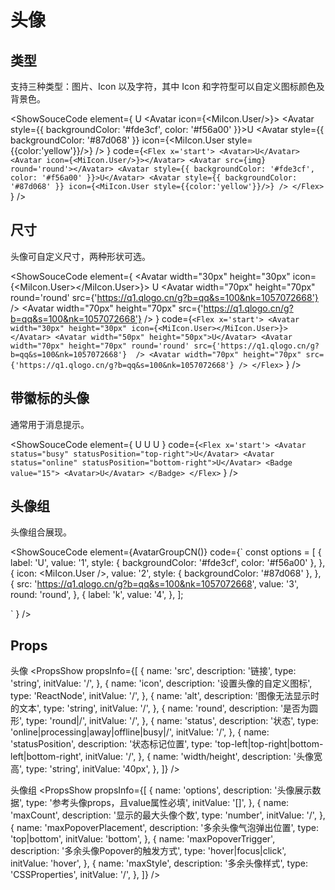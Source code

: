
# 头像

## 类型
支持三种类型：图片、Icon 以及字符，其中 Icon 和字符型可以自定义图标颜色及背景色。

<ShowSouceCode
  element={
    <Flex x='start'>
      <Avatar>U</Avatar>
      <Avatar icon={<MiIcon.User/>}></Avatar>
      <Avatar src={img} round='round'></Avatar>
      <Avatar style={{ backgroundColor: '#fde3cf', color: '#f56a00' }}>U</Avatar>
      <Avatar style={{ backgroundColor: '#87d068' }} icon={<MiIcon.User style={{color:'yellow'}}/>} />
    </Flex>
  }
  code={`
<Flex x='start'>
  <Avatar>U</Avatar>
  <Avatar icon={<MiIcon.User/>}></Avatar>
  <Avatar src={img} round='round'></Avatar>
  <Avatar style={{ backgroundColor: '#fde3cf', color: '#f56a00' }}>U</Avatar>
  <Avatar style={{ backgroundColor: '#87d068' }} icon={<MiIcon.User style={{color:'yellow'}}/>} />
</Flex>
    `
  }
  />


## 尺寸
头像可自定义尺寸，两种形状可选。

<ShowSouceCode
  element={
    <Flex x='start'>
      <Avatar width="30px" height="30px" icon={<MiIcon.User></MiIcon.User>}></Avatar>
      <Avatar width="50px" height="50px">U</Avatar>
      <Avatar width="70px" height="70px" round='round' src={'https://q1.qlogo.cn/g?b=qq&s=100&nk=1057072668'} />
      <Avatar width="70px" height="70px" src={'https://q1.qlogo.cn/g?b=qq&s=100&nk=1057072668'} />
    </Flex>
  }
  code={`
<Flex x='start'>
  <Avatar width="30px" height="30px" icon={<MiIcon.User></MiIcon.User>}></Avatar>
  <Avatar width="50px" height="50px">U</Avatar>
  <Avatar
    width="70px"
    height="70px"
    round='round'
    src={'https://q1.qlogo.cn/g?b=qq&s=100&nk=1057072668'} 
  />
  <Avatar width="70px" height="70px" src={'https://q1.qlogo.cn/g?b=qq&s=100&nk=1057072668'} />
</Flex>
    `
  }
  />



## 带徽标的头像
通常用于消息提示。

<ShowSouceCode
  element={
    <Flex x='start'>
      <Avatar status="busy" statusPosition="top-right">U</Avatar>
      <Avatar status="online" statusPosition="bottom-right">U</Avatar>
      <Badge value="15">
        <Avatar>U</Avatar>
      </Badge>
    </Flex>
  }
  code={`
<Flex x='start'>
  <Avatar status="busy" statusPosition="top-right">U</Avatar>
  <Avatar status="online" statusPosition="bottom-right">U</Avatar>
  <Badge value="15">
      <Avatar>U</Avatar>
  </Badge>
</Flex>
    `
  }
  />



## 头像组
头像组合展现。

<ShowSouceCode
  element={AvatarGroupCN()}
  code={`
const options = [
  {
    label: 'U',
    value: '1',
    style: { backgroundColor: '#fde3cf', color: '#f56a00' },
  },
  {
    icon: <MiIcon.User />,
    value: '2',
    style: { backgroundColor: '#87d068' },
  },
  {
    src: 'https://q1.qlogo.cn/g?b=qq&s=100&nk=1057072668',
    value: '3',
    round: 'round',
  },
  {
    label: 'k',
    value: '4',
  },
];

<Flex direction='y'>
  <AvatarGroup options={options}></AvatarGroup>
  <AvatarGroup maxCount={2} options={options}></AvatarGroup>
</Flex>
    `
  }
  />


## Props
头像
<PropsShow propsInfo={[
  {
    name: 'src',
    description: '链接',
    type: 'string',
    initValue: '/',
  },
  {
    name: 'icon',
    description: '设置头像的自定义图标',
    type: 'ReactNode',
    initValue: '/',
  },
  {
    name: 'alt',
    description: '图像无法显示时的文本',
    type: 'string',
    initValue: '/',
  },
  {
    name: 'round',
    description: '是否为圆形',
    type: 'round|/',
    initValue: '/',
  },
  {
    name: 'status',
    description: '状态',
    type: 'online|processing|away|offline|busy|/',
    initValue: '/',
  },
  {
    name: 'statusPosition',
    description: '状态标记位置',
    type: 'top-left|top-right|bottom-left|bottom-right',
    initValue: '/',
  },
  {
    name: 'width/height',
    description: '头像宽高',
    type: 'string',
    initValue: '40px',
  },
]} />

头像组
<PropsShow propsInfo={[
  {
    name: 'options',
    description: '头像展示数据',
    type: '参考头像props，且value属性必填',
    initValue: '[]',
  },
  {
    name: 'maxCount',
    description: '显示的最大头像个数',
    type: 'number',
    initValue: '/',
  },
  {
    name: 'maxPopoverPlacement',
    description: '多余头像气泡弹出位置',
    type: 'top|bottom',
    initValue: 'bottom',
  },
  {
    name: 'maxPopoverTrigger',
    description: '多余头像Popover的触发方式',
    type: 'hover|focus|click',
    initValue: 'hover',
  },
  {
    name: 'maxStyle',
    description: '多余头像样式',
    type: 'CSSProperties',
    initValue: '/',
  },
]} />
